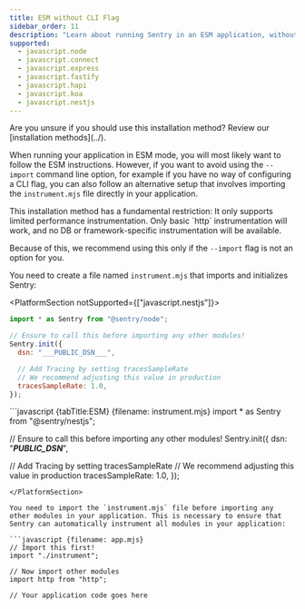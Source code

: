 ```yaml
---
title: ESM without CLI Flag
sidebar_order: 11
description: "Learn about running Sentry in an ESM application, without the --import flag."
supported:
  - javascript.node
  - javascript.connect
  - javascript.express
  - javascript.fastify
  - javascript.hapi
  - javascript.koa
  - javascript.nestjs
---
```


<Alert>
  Are you unsure if you should use this installation method? Review our
  [installation methods](../).
</Alert>

When running your application in ESM mode, you will most likely want to <PlatformLink to="/install/esm">follow the ESM instructions</PlatformLink>. However, if you want to avoid using the `--import` command line option, for example if you have no way of configuring a CLI flag, you can also follow an alternative setup that involves importing the `instrument.mjs` file directly in your application.

<Alert level='warning' title='Restrictions of this installation method'>
This installation method has a fundamental restriction: It only supports limited performance instrumentation. Only basic `http` instrumentation will work, and no DB or framework-specific instrumentation will be available.

Because of this, we recommend using this only if the `--import` flag is not an option for you.

</Alert>

You need to create a file named `instrument.mjs` that imports and initializes Sentry:

<SignInNote />


<PlatformSection notSupported={["javascript.nestjs"]}>
```javascript {tabTitle:ESM} {filename: instrument.mjs}
import * as Sentry from "@sentry/node";

// Ensure to call this before importing any other modules!
Sentry.init({
  dsn: "___PUBLIC_DSN___",

  // Add Tracing by setting tracesSampleRate
  // We recommend adjusting this value in production
  tracesSampleRate: 1.0,
});
```
</PlatformSection>
<PlatformSection supported={["javascript.nestjs"]}>
```javascript {tabTitle:ESM} {filename: instrument.mjs}
import * as Sentry from "@sentry/nestjs";

// Ensure to call this before importing any other modules!
Sentry.init({
  dsn: "___PUBLIC_DSN___",

  // Add Tracing by setting tracesSampleRate
  // We recommend adjusting this value in production
  tracesSampleRate: 1.0,
});
```
</PlatformSection>

You need to import the `instrument.mjs` file before importing any other modules in your application. This is necessary to ensure that Sentry can automatically instrument all modules in your application:

```javascript {filename: app.mjs}
// Import this first!
import "./instrument";

// Now import other modules
import http from "http";

// Your application code goes here
```
